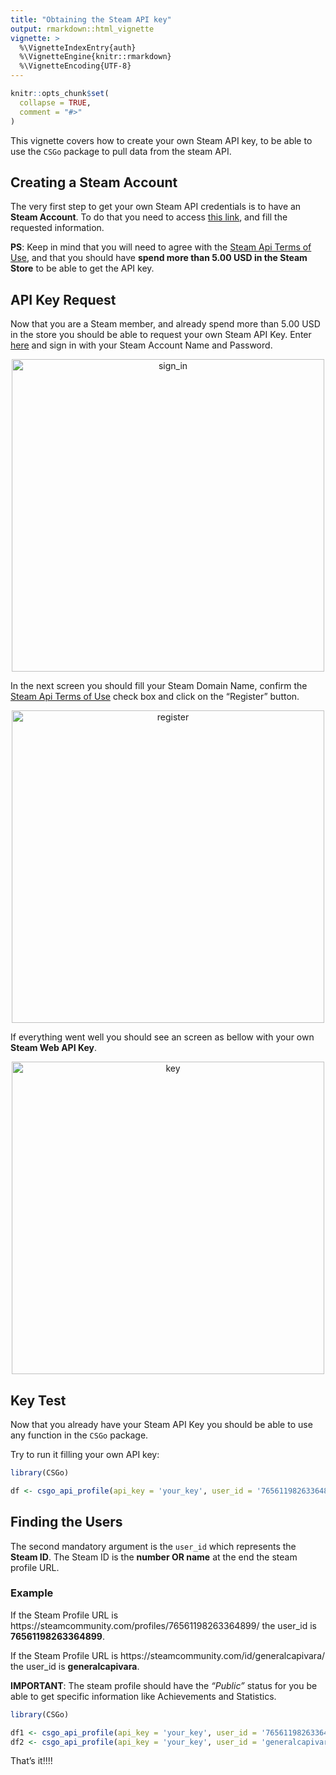 ```yaml
---
title: "Obtaining the Steam API key"
output: rmarkdown::html_vignette
vignette: >
  %\VignetteIndexEntry{auth}
  %\VignetteEngine{knitr::rmarkdown}
  %\VignetteEncoding{UTF-8}
---
```


```r
knitr::opts_chunk$set(
  collapse = TRUE,
  comment = "#>"
)
```

This vignette covers how to create your own Steam API key, to be able to use the `CSGo` package to pull data from the steam API.

## Creating a Steam Account

The very first step to get your own Steam API credentials is to have an **Steam Account**. To do that you need to access [this link](https://store.steampowered.com/join), and fill the requested information.

**PS**: Keep in mind that you will need to agree with the [Steam Api Terms of Use](https://steamcommunity.com/dev/apiterms), and that you should have **spend more than 5.00 USD in the Steam Store** to be able to get the API key.

## API Key Request

Now that you are a Steam member, and already spend more than 5.00 USD in the store you should be able to request your own Steam API Key. Enter [here](https://steamcommunity.com/login/home/?goto=%2Fdev%2Fapikey ) and sign in with your Steam Account Name and Password.

<p align="center"><img src="img/sign_in.png" width="500px" alt="sign_in"></p>

In the next screen you should fill your Steam Domain Name, confirm the  [Steam Api Terms of Use](https://steamcommunity.com/dev/apiterms) check box and click on the "Register" button.

<p align="center"><img src="img/register_steam_api.png" width="500px" alt="register"></p>

If everything went well you should see an screen as bellow with your own **Steam Web API Key**.

<p align="center"><img src="img/the_key.png"  width="500px" alt="key"></p>

## Key Test

Now that you already have your Steam API Key you should be able to use any function in the `CSGo` package.

Try to run it filling your own API key:
```r
library(CSGo)

df <- csgo_api_profile(api_key = 'your_key', user_id = '76561198263364899')

```

## Finding the Users

The second mandatory argument is the `user_id` which represents the **Steam ID**. The Steam ID is the **number OR name** at the end the steam profile URL.

### Example

If the Steam Profile URL is https://steamcommunity.com/profiles/76561198263364899/ the user_id is **76561198263364899**.

If the Steam Profile URL is https://steamcommunity.com/id/generalcapivara/ the user_id is **generalcapivara**.

**IMPORTANT**: The steam profile should have the *"Public"* status for you be able to get specific information like Achievements and Statistics.

```r
library(CSGo)

df1 <- csgo_api_profile(api_key = 'your_key', user_id = '76561198263364899')
df2 <- csgo_api_profile(api_key = 'your_key', user_id = 'generalcapivara', name = TRUE)

```

That's it!!!!


